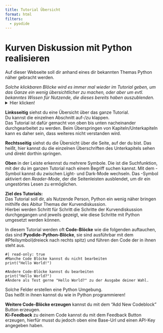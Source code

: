 ```yaml
---
title: Tutorial Übersicht
format: html
filters:
  - pyodide
---
```



# Kurven Diskussion mit Python realisieren

Auf dieser Webseite soll dir anhand eines dir bekannten Themas Python näher gebracht werden.  

:::{.callout-note title="Für ein paar Tipps zur Nutzung des Tutorials hier klicken!" collapse="true"}
*Solche klickbaren Blöcke wird es immer mal wieder im Tutorial geben, um das Ganze ein wenig übersichtlicher zu machen, oder aber um evtl. bekanntes Wissen für Nutzende, die dieses bereits haben auszublenden.*  
<details>
<summary> Hier klicken! </summary>
_Auch diese Form der klickbaren Blöcke wird aus ähnlichen Gründen im Tutorial erscheinen, sie kann aber im Gegenzug zum oberen keine Icons enthalten._
</details>

**Linksseitig** siehst du eine Übersicht über das ganze Tutorial.  
Du kannst die einzelnen Abschnitt auf-/zu klappen.  
Das Tutorial ist dafür gemacht von oben bis unten nacheinander durchgearbeitet zu werden. Beim Überspringen von Kapiteln/Unterkapiteln kann es daher sein, dass weiteres nicht verstanden wird.  

**Rechtsseitig** siehst du die Übersicht über die Seite, auf der du bist. Das heißt, hier kannst du die einzelnen Überschriften des Unterkapitels sehen und direkt dorthin springen.  

**Oben** in der Leiste erkennst du mehrere Symbole. Die <i class="fa-solid fa-magnifying-glass"></i> ist die Suchfunktion, mit der du im ganzen Tutorial nach einem Begriff suchen kannst. Mit dem <i class="fa-solid fa-circle-half-stroke"></i>-Symbol kannst du zwischen Light- und Dark-Mode wechseln. Das <i class="fa-solid fa-book-open-reader"></i>-Symbol aktiviert den *Reader-Mode*, der die Seitenleisten ausblendet, um dir ein ungestörtes Lesen zu ermöglichen.

:::

**Ziel des Tutorials:**  
Das Tutorial soll dir, als Nutzende Person, Python ein wenig näher bringen mithilfe des Abitur Themas der Kurvendiskussion.  
Hierbei werden Schritt für Schritt die Schritte der Kurvendiskussion durchgegangen und jeweils gezeigt, wie diese Schritte mit Python umgesetzt werden können.  

In diesem Tutorial werden oft **Code-Blöcke** wie die folgenden auftauchen, das sind **Pyodide-Python-Blöcke**, sie sind ausführbar mit dem #Pfeilsymbol(dreieck nach rechts spitz) und führen den Code der in ihnen steht aus.  
```pyodide-python
#| read-only: true
#Manche Code Blöcke kannst du nicht bearbeiten
print("Hello World!")
```

```pyodide-python
#Andere Code-Blöcke kannst du bearbeiten
print("Hello World?")
#Ändere als Test gerne "Hello World?" zu der Ausgabe deiner Wahl.
```

Solche Felder erstellen eine Python Umgebung.  
Das heißt in ihnen kannst du wie in Python programmieren!  

:::{.callout-tip title="Weiteres zu den Code-Blöcken"}
**Weitere Code-Blöcke erzeugen** kannst du mit dem "Add New Codeblock" Button erzeugen.  
**Ki-Feedback** zu deinem Code kannst du mit dem Feedback Button erzeugen, hierfür musst du jedoch oben eine Base-Url und einen API-Key angegeben haben.
:::
